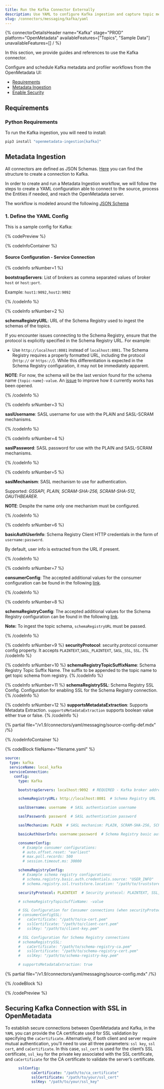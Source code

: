 ```yaml
---
title: Run the Kafka Connector Externally
description: Use YAML to configure Kafka ingestion and capture topic metadata, message structure, and event lineage.
slug: /connectors/messaging/kafka/yaml
---
```









{% connectorDetailsHeader
name="Kafka"
stage="PROD"
platform="OpenMetadata"
availableFeatures=["Topics", "Sample Data"]
unavailableFeatures=[]
/ %}

In this section, we provide guides and references to use the Kafka connector.

Configure and schedule Kafka metadata and profiler workflows from the OpenMetadata UI:

- [Requirements](#requirements)
- [Metadata Ingestion](#metadata-ingestion)
- [Enable Security](#securing-kafka-connection-with-ssl-in-openmetadata)

<ExternalIngestionDeployment />

## Requirements

### Python Requirements

<PythonRequirements />

To run the Kafka ingestion, you will need to install:

```bash
pip3 install "openmetadata-ingestion[kafka]"
```

## Metadata Ingestion

All connectors are defined as JSON Schemas.
[Here](https://github.com/open-metadata/OpenMetadata/blob/main/openmetadata-spec/src/main/resources/json/schema/entity/services/connections/messaging/kafkaConnection.json)
you can find the structure to create a connection to Kafka.

In order to create and run a Metadata Ingestion workflow, we will follow
the steps to create a YAML configuration able to connect to the source,
process the Entities if needed, and reach the OpenMetadata server.

The workflow is modeled around the following
[JSON Schema](https://github.com/open-metadata/OpenMetadata/blob/main/openmetadata-spec/src/main/resources/json/schema/metadataIngestion/workflow.json)

### 1. Define the YAML Config

This is a sample config for Kafka:

{% codePreview %}

{% codeInfoContainer %}

#### Source Configuration - Service Connection

{% codeInfo srNumber=1 %}

**bootstrapServers**: List of brokers as comma separated values of broker `host` or `host:port`.

Example: `host1:9092,host2:9092`

{% /codeInfo %}

{% codeInfo srNumber=2 %}

**schemaRegistryURL**: URL of the Schema Registry used to ingest the schemas of the topics.

If you encounter issues connecting to the Schema Registry, ensure that the protocol is explicitly specified in the Schema Registry URL. For example:
- Use `http://localhost:8081` instead of `localhost:8081`.
The Schema Registry requires a properly formatted URL, including the protocol (`http://` or `https://`). While this differentiation is expected in the Schema Registry configuration, it may not be immediately apparent.

**NOTE**: For now, the schema will be the last version found for the schema name `{topic-name}-value`. An [issue](https://github.com/open-metadata/OpenMetadata/issues/10399) to improve how it currently works has been opened.

{% /codeInfo %}

{% codeInfo srNumber=3 %}

**saslUsername**: SASL username for use with the PLAIN and SASL-SCRAM mechanisms.

{% /codeInfo %}

{% codeInfo srNumber=4 %}

**saslPassword**: SASL password for use with the PLAIN and SASL-SCRAM mechanisms.

{% /codeInfo %}

{% codeInfo srNumber=5 %}

**saslMechanism**: SASL mechanism to use for authentication.

Supported: _GSSAPI, PLAIN, SCRAM-SHA-256, SCRAM-SHA-512, OAUTHBEARER_.

**NOTE**: Despite the name only one mechanism must be configured.

{% /codeInfo %}

{% codeInfo srNumber=6 %}

**basicAuthUserInfo**: Schema Registry Client HTTP credentials in the form of `username:password`.

By default, user info is extracted from the URL if present.

{% /codeInfo %}

{% codeInfo srNumber=7 %}

**consumerConfig**: The accepted additional values for the consumer configuration can be found in the following 
[link](https://github.com/edenhill/librdkafka/blob/master/CONFIGURATION.mdx).

{% /codeInfo %}

{% codeInfo srNumber=8 %}

**schemaRegistryConfig**: The accepted additional values for the Schema Registry configuration can be found in the 
following [link](https://docs.confluent.io/platform/current/clients/confluent-kafka-python/html/index.html#schemaregistryclient).

**Note:** To ingest the topic schema, `schemaRegistryURL` must be passed.

{% /codeInfo %}

{% codeInfo srNumber=9 %}
**securityProtocol**: security.protocol consumer config property. It accepts `PLAINTEXT`,`SASL_PLAINTEXT`, `SASL_SSL`, `SSL`.
{% /codeInfo %}

{% codeInfo srNumber=10 %}
**schemaRegistryTopicSuffixName**: Schema Registry Topic Suffix Name. The suffix to be appended to the topic name to get topic schema from registry.
{% /codeInfo %}

{% codeInfo srNumber=11 %}
**schemaRegistrySSL**: Schema Registry SSL Config. Configuration for enabling SSL for the Schema Registry connection.
{% /codeInfo %}

{% codeInfo srNumber=12 %}
**supportsMetadataExtraction**: Supports Metadata Extraction. `supportsMetadataExtraction` supports boolean value either true or false.
{% /codeInfo %}

{% partial file="/v1.9/connectors/yaml/messaging/source-config-def.mdx" /%}

<IngestionSinkDef />

<WorkflowConfigDef />

{% /codeInfoContainer %}

{% codeBlock fileName="filename.yaml" %}

```yaml {% isCodeBlock=true %}
source:
  type: kafka
  serviceName: local_kafka
  serviceConnection:
    config:
      type: Kafka
```
```yaml {% srNumber=1 %}
      bootstrapServers: localhost:9092  # REQUIRED - Kafka broker addresses
```
```yaml {% srNumber=2 %}
      schemaRegistryURL: http://localhost:8081  # Schema Registry URL
```
```yaml {% srNumber=3 %}
      saslUsername: username  # SASL authentication username
```
```yaml {% srNumber=4 %}
      saslPassword: password  # SASL authentication password
```
```yaml {% srNumber=5 %}
      saslMechanism: PLAIN  # SASL mechanism: PLAIN, SCRAM-SHA-256, SCRAM-SHA-512, GSSAPI, OAUTHBEARER
```
```yaml {% srNumber=6 %}
      basicAuthUserInfo: username:password  # Schema Registry basic auth
```
```yaml {% srNumber=7 %}
      consumerConfig:
        # Example consumer configurations:
        # auto.offset.reset: "earliest"
        # max.poll.records: 500
        # session.timeout.ms: 30000
```
```yaml {% srNumber=8 %}
      schemaRegistryConfig:
        # Example schema registry configurations:
        # schema.registry.basic.auth.credentials.source: "USER_INFO"
        # schema.registry.ssl.truststore.location: "/path/to/truststore.jks"
```
```yaml {% srNumber=9 %}
      securityProtocol: PLAINTEXT  # Security protocol: PLAINTEXT, SSL, SASL_PLAINTEXT, SASL_SSL
```
```yaml {% srNumber=10 %}
      # schemaRegistryTopicSuffixName: -value
```
```yaml {% srNumber=11 %}
      # SSL Configuration for Consumer connections (when securityProtocol is SSL or SASL_SSL)
      # consumerConfigSSL:
      #   caCertificate: "/path/to/ca-cert.pem"
      #   sslCertificate: "/path/to/client-cert.pem"
      #   sslKey: "/path/to/client-key.pem"
```
```yaml {% srNumber=12 %}
      # SSL Configuration for Schema Registry connections  
      # schemaRegistrySSL:
      #   caCertificate: "/path/to/schema-registry-ca.pem"
      #   sslCertificate: "/path/to/schema-registry-cert.pem" 
      #   sslKey: "/path/to/schema-registry-key.pem"
```
```yaml {% srNumber=13 %}
      # supportsMetadataExtraction: true
```

{% partial file="/v1.9/connectors/yaml/messaging/source-config.mdx" /%}

<IngestionSink />

<WorkflowConfig />

{% /codeBlock %}

{% /codePreview %}

## Securing Kafka Connection with SSL in OpenMetadata

To establish secure connections between OpenMetadata and Kafka, in the `YAML` you can provide the CA certificate used for SSL validation by specifying the `caCertificate`. Alternatively, if both client and server require mutual authentication, you'll need to use all three parameters: `ssl key`, `ssl cert`, and `caCertificate`. In this case, `ssl_cert` is used for the client’s SSL certificate, `ssl_key` for the private key associated with the SSL certificate, and `caCertificate` for the CA certificate to validate the server’s certificate.

```yaml
      sslConfig:
            caCertificate: "/path/to/ca_certificate"
            sslCertificate: "/path/to/your/ssl_cert"
            sslKey: "/path/to/your/ssl_key"
```

<IngestionCli />
